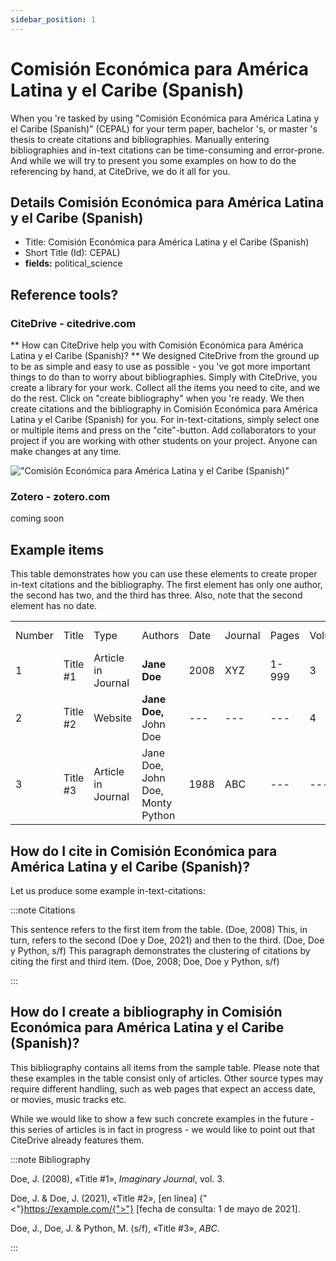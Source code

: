 ```yaml
---
sidebar_position: 1
---
```


# Comisión Económica para América Latina y el Caribe (Spanish)

When you 're tasked by using "Comisión Económica para América Latina y el Caribe (Spanish)" (CEPAL) for your term paper, bachelor 's, or master 's thesis to create citations and bibliographies.
Manually entering bibliographies and in-text citations can be time-consuming and error-prone. And while we will try to present you some examples on how to do the referencing by hand, at CiteDrive, we do it all for you.

## Details  Comisión Económica para América Latina y el Caribe (Spanish)
* Title: Comisión Económica para América Latina y el Caribe (Spanish)
* Short Title (Id): CEPAL)
* **fields:** political_science

## Reference tools?
### CiteDrive - citedrive.com
** How can CiteDrive help you with Comisión Económica para América Latina y el Caribe (Spanish)? **
We designed CiteDrive from the ground up to be as simple and easy to use as possible - you 've got more important things to do than to worry about bibliographies. Simply with CiteDrive, you create a library for your work. Collect all the items you need to cite, and we do the rest. Click on "create bibliography" when you 're ready. We then create citations and the bibliography in Comisión Económica para América Latina y el Caribe (Spanish) for you. For in-text-citations, simply select one or multiple items and press on the "cite"-button. Add collaborators to your project if you are working with other students on your project. Anyone can make changes at any time.


!["Comisión Económica para América Latina y el Caribe (Spanish)"](images/comision-economica-para-america-latina-y-el-caribe-spanish.svg "Choose Comisión Económica para América Latina y el Caribe (Spanish) in the CiteDrive App")

### Zotero - zotero.com

coming soon

## Example items

This table demonstrates how you can use these elements to create proper in-text citations and the bibliography. The first element has only one author, the second has two, and the third has three. Also, note that the second element has no date.


<table>
  <tr>
   <td>Number
   </td>
   <td>Title
   </td>
   <td>Type
   </td>
   <td>Authors
   </td>
   <td>Date
   </td>
   <td>Journal
   </td>
   <td>Pages
   </td>
   <td>Volume
   </td>
   <td>Issue
   </td>
   <td>Access Date
   </td>
  </tr>
  <tr>
   <td>1
   </td>
   <td>Title #1
   </td>
   <td>Article in Journal
   </td>
   <td><strong>Jane Doe</strong>
   </td>
   <td>2008
   </td>
   <td>XYZ
   </td>
   <td>1-999
   </td>
   <td>3
   </td>
   <td>2
   </td>
   <td>--
   </td>
  </tr>
  <tr>
   <td>
2
   </td>
   <td>Title #2
   </td>
   <td>Website
   </td>
   <td><strong>Jane Doe, </strong>John Doe
   </td>
   <td>---
   </td>
   <td>---
   </td>
   <td>---
   </td>
   <td>4
   </td>
   <td>---
   </td>
   <td>2020-05-01
   </td>
  </tr>
  <tr>
   <td>3
   </td>
   <td>Title #3
   </td>
   <td>Article in Journal
   </td>
   <td>Jane Doe, John Doe, Monty Python
   </td>
   <td>1988
   </td>
   <td>ABC
   </td>
   <td>---
   </td>
   <td>---
   </td>
   <td>16
   </td>
   <td>---
   </td>
  </tr>
</table>



## How do I cite in  Comisión Económica para América Latina y el Caribe (Spanish)?

Let us produce some example in-text-citations:

:::note Citations


This sentence refers to the first item from the table. (Doe, 2008) This, in turn, refers to the second (Doe y Doe, 2021)
and then to the third.  (Doe, Doe y Python, s/f)
This paragraph demonstrates the clustering of citations by citing the first and third item. (Doe, 2008; Doe, Doe y Python, s/f)

:::

## How do I create a bibliography in Comisión Económica para América Latina y el Caribe (Spanish)?

This bibliography contains all items from the sample table. Please note that these examples in the table consist only of articles. Other source types may require different handling, such as web pages that expect an access date, or movies, music tracks etc.

While we would like to show a few such concrete examples in the future - this series of articles is in fact in progress - we would like to point out that CiteDrive already features them.

:::note Bibliography

Doe, J. (2008), «Title #1», <i>Imaginary Journal</i>,  vol. 3.

Doe, J. &amp; Doe, J. (2021), «Title #2», [en línea] {"<"}https://example.com/{">"} [fecha de consulta: 1 de mayo de 2021].

Doe, J., Doe, J. &amp; Python, M. (s/f), «Title #3», <i>ABC</i>.



:::


        
